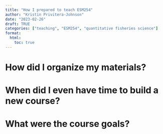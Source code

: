 ```yaml
---
title: "How I prepared to teach ESM254"
author: "Kristin Privitera-Johnson"
date: "2023-02-26"
draft: TRUE
categories: ["teaching", "ESM254", "quantitative fisheries science"]
format:
  html:
    toc: true
---
```


# How did I organize my materials?
# When did I even have time to build a new course?
# What were the course goals?
# 